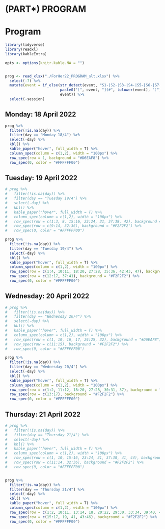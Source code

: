 # (PART\*) PROGRAM {-}

# Program {.unnumbered}


```r

library(tidyverse)
library(readxl)
library(kableExtra)

opts <- options(knitr.kable.NA = "")


prog <- read_xlsx("./ForHer22_PROGRAM_alt.xlsx") %>%
  select(-7) %>%
  mutate(event = if_else(str_detect(event, "S1-|S2-|S3-|S4-|S5-|S6-|S7-"),
                         paste0("[", event, "](#", tolower(event), ")"),
                         event)) %>% 
  select(-session)

```

## Monday: 18 April 2022 {.unnumbered}


```r
prog %>% 
  filter(!is.na(day)) %>%
  filter(day == "Monday 18/4") %>% 
  select(-day) %>% 
  kbl() %>%
  kable_paper("hover", full_width = T) %>%
  column_spec(column = c(1,2), width = "100px") %>% 
  row_spec(row = 1, background = "#D6EAF8") %>% 
  row_spec(0, color = "#FFFFFF00")

```


## Tuesday: 19 April 2022 {.unnumbered}

```r
# prog %>%
#   filter(!is.na(day)) %>%
#   filter(day == "Tuesday 19/4") %>%
#   select(-day) %>%
#   kbl() %>%
#   kable_paper("hover", full_width = T) %>%
#   column_spec(column = c(1,2), width = "100px") %>%
#   row_spec(row = c(1:3, 8, 15:16, 23:24, 31, 37:38, 42), background = "#D6EAF8") %>%
#   row_spec(row = c(9:14, 32:36), background = "#F2F2F2") %>% 
#   row_spec(0, color = "#FFFFFF00")

prog %>%
  filter(!is.na(day)) %>%
  filter(day == "Tuesday 19/4") %>%
  select(-day) %>%
  kbl() %>%
  kable_paper("hover", full_width = T) %>%
  column_spec(column = c(1,2), width = "100px") %>%
  row_spec(row = c(1:4, 10:11, 18:20, 27:28, 35:36, 42:43, 47), background = "#D6EAF8") %>%
  row_spec(row = c(12:17, 37:41), background = "#F2F2F2") %>% 
  row_spec(0, color = "#FFFFFF00")


```


## Wednesday: 20 April 2022 {.unnumbered}

```r
# prog %>% 
#   filter(!is.na(day)) %>%
#   filter(day == "Wednesday 20/4") %>% 
#   select(-day) %>% 
#   kbl() %>%
#   kable_paper("hover", full_width = T) %>% 
#   column_spec(column = c(1,2), width = "100px") %>% 
#   row_spec(row = c(1, 10, 16, 17, 24:25, 32), background = "#D6EAF8") %>% 
#   row_spec(row = c(11:15), background = "#F2F2F2") %>% 
#   row_spec(0, color = "#FFFFFF00")

prog %>% 
  filter(!is.na(day)) %>%
  filter(day == "Wednesday 20/4") %>% 
  select(-day) %>% 
  kbl() %>%
  kable_paper("hover", full_width = T) %>% 
  column_spec(column = c(1,2), width = "100px") %>% 
  row_spec(row = c(1:2, 11:12, 18:20, 27:28, 30:31, 37), background = "#D6EAF8") %>% 
  row_spec(row = c(13:17), background = "#F2F2F2") %>% 
  row_spec(0, color = "#FFFFFF00")

```


## Thursday: 21 April 2022 {.unnumbered}

```r
# prog %>% 
#   filter(!is.na(day)) %>%
#   filter(day == "Thursday 21/4") %>%
#   select(-day) %>% 
#   kbl() %>%
#   kable_paper("hover", full_width = T) %>% 
#   column_spec(column = c(1,2), width = "100px") %>% 
#   row_spec(row = c(1, 10, 15:16, 23:24, 31, 37:38, 41, 44), background = "#D6EAF8") %>% 
#   row_spec(row = c(11:14, 32:36), background = "#F2F2F2") %>% 
#   row_spec(0, color = "#FFFFFF00")


prog %>% 
  filter(!is.na(day)) %>%
  filter(day == "Thursday 21/4") %>%
  select(-day) %>% 
  kbl() %>%
  kable_paper("hover", full_width = T) %>% 
  column_spec(column = c(1,2), width = "100px") %>% 
  row_spec(row = c(1:2, 10:11, 13:14, 18, 20:22, 29:30, 33:34, 39:40, 42, 47:48, 51, 54), background = "#D6EAF8") %>% 
  row_spec(row = c(15:17, 19, 41, 43:46), background = "#F2F2F2") %>% 
  row_spec(0, color = "#FFFFFF00")
```

